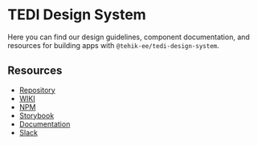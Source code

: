 
<Meta name="Welcome" title="Documentation/Welcome" />

# TEDI Design System

Here you can find our design guidelines, component documentation, and resources for building apps with
`@tehik-ee/tedi-design-system`.

## Resources

- [Repository](https://github.com/TEHIK-EE/tedi-design-system)
- [WIKI](https://github.com/TEHIK-EE/tedi-design-system/wiki)
- [NPM](https://www.npmjs.com/package/@tehik-ee/tedi-design-system)
- [Storybook](https://tehik-ee.github.io/tedi-design-system)
- [Documentation](https://zeroheight.com/1ee8444b7/p/231068-color-variables)
- [Slack](https://join.slack.com/t/tehikustiilijuhis/shared_invite/zt-1occd0lhx-L5XJ3VWBBBKFo_yz0DZEeA)
